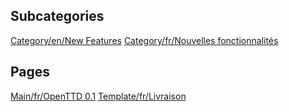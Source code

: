 
== Subcategories ==
[[Category/en/New Features]]
[[Category/fr/Nouvelles fonctionnalités]]

== Pages ==
[[Main/fr/OpenTTD 0.1]]
[[Template/fr/Livraison]]
